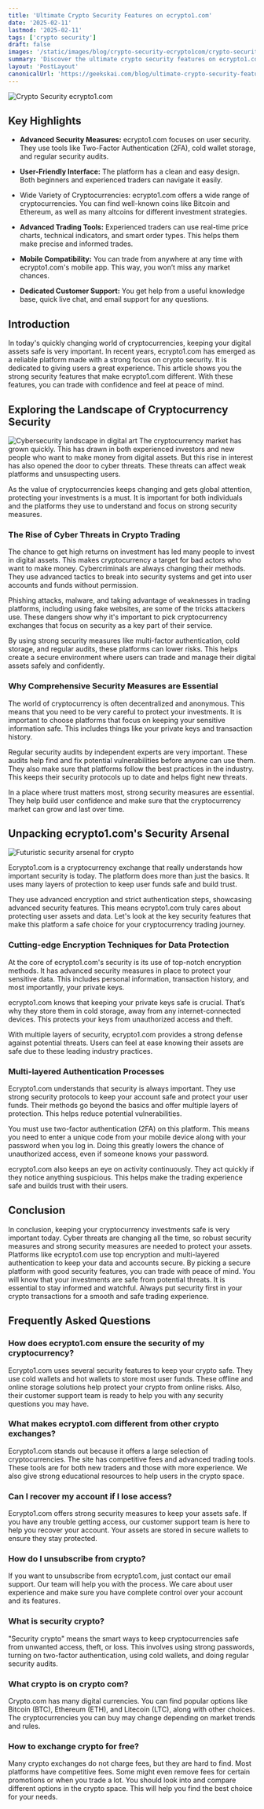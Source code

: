 ```yaml
---
title: 'Ultimate Crypto Security Features on ecrypto1.com'
date: '2025-02-11'
lastmod: '2025-02-11'
tags: ['crypto security']
draft: false
images: '/static/images/blog/crypto-security-ecrypto1com/crypto-security-ecrypto1-com.png'
summary: 'Discover the ultimate crypto security features on ecrypto1.com. Keep your assets safe with our cutting-edge solutions.'
layout: 'PostLayout'
canonicalUrl: 'https://geekskai.com/blog/ultimate-crypto-security-features-on-ecrypto1com/'
---
```


![Crypto Security ecrypto1.com](/static/images/blog/crypto-security-ecrypto1com/crypto-security-ecrypto1-com.png)


## Key Highlights

- **Advanced Security Measures:** ecrypto1.com focuses on user security. They use tools like Two-Factor Authentication (2FA), cold wallet storage, and regular security audits.

- **User-Friendly Interface:** The platform has a clean and easy design. Both beginners and experienced traders can navigate it easily.

- Wide Variety of Cryptocurrencies: ecrypto1.com offers a wide range of cryptocurrencies. You can find well-known coins like Bitcoin and Ethereum, as well as many altcoins for different investment strategies.

- **Advanced Trading Tools:** Experienced traders can use real-time price charts, technical indicators, and smart order types. This helps them make precise and informed trades.

- **Mobile Compatibility:** You can trade from anywhere at any time with ecrypto1.com's mobile app. This way, you won’t miss any market chances.

- **Dedicated Customer Support:** You get help from a useful knowledge base, quick live chat, and email support for any questions.

## Introduction

In today's quickly changing world of cryptocurrencies, keeping your digital assets safe is very important. In recent years, ecrypto1.com has emerged as a reliable platform made with a strong focus on crypto security. It is dedicated to giving users a great experience. This article shows you the strong security features that make ecrypto1.com different. With these features, you can trade with confidence and feel at peace of mind.

## Exploring the Landscape of Cryptocurrency Security

![Cybersecurity landscape in digital art](/static/images/blog/crypto-security-ecrypto1com/cybersecurity-landscape-in-digital-art.png)
The cryptocurrency market has grown quickly. This has drawn in both experienced investors and new people who want to make money from digital assets. But this rise in interest has also opened the door to cyber threats. These threats can affect weak platforms and unsuspecting users.

As the value of cryptocurrencies keeps changing and gets global attention, protecting your investments is a must. It is important for both individuals and the platforms they use to understand and focus on strong security measures.

### The Rise of Cyber Threats in Crypto Trading

The chance to get high returns on investment has led many people to invest in digital assets. This makes cryptocurrency a target for bad actors who want to make money. Cybercriminals are always changing their methods. They use advanced tactics to break into security systems and get into user accounts and funds without permission.

Phishing attacks, malware, and taking advantage of weaknesses in trading platforms, including using fake websites, are some of the tricks attackers use. These dangers show why it's important to pick cryptocurrency exchanges that focus on security as a key part of their service.

By using strong security measures like multi-factor authentication, cold storage, and regular audits, these platforms can lower risks. This helps create a secure environment where users can trade and manage their digital assets safely and confidently.

### Why Comprehensive Security Measures are Essential

The world of cryptocurrency is often decentralized and anonymous. This means that you need to be very careful to protect your investments. It is important to choose platforms that focus on keeping your sensitive information safe. This includes things like your private keys and transaction history.

Regular security audits by independent experts are very important. These audits help find and fix potential vulnerabilities before anyone can use them. They also make sure that platforms follow the best practices in the industry. This keeps their security protocols up to date and helps fight new threats.

In a place where trust matters most, strong security measures are essential. They help build user confidence and make sure that the cryptocurrency market can grow and last over time.

## Unpacking ecrypto1.com's Security Arsenal

![Futuristic security arsenal for crypto](/static/images/blog/crypto-security-ecrypto1com/futuristic-security-arsenal-for-crypto.png) 

Ecrypto1.com is a cryptocurrency exchange that really understands how important security is today. The platform does more than just the basics. It uses many layers of protection to keep user funds safe and build trust.

They use advanced encryption and strict authentication steps, showcasing advanced security features. This means ecrypto1.com truly cares about protecting user assets and data. Let's look at the key security features that make this platform a safe choice for your cryptocurrency trading journey.

### Cutting-edge Encryption Techniques for Data Protection

At the core of ecrypto1.com's security is its use of top-notch encryption methods. It has advanced security measures in place to protect your sensitive data. This includes personal information, transaction history, and most importantly, your private keys.

ecrypto1.com knows that keeping your private keys safe is crucial. That’s why they store them in cold storage, away from any internet-connected devices. This protects your keys from unauthorized access and theft.

With multiple layers of security, ecrypto1.com provides a strong defense against potential threats. Users can feel at ease knowing their assets are safe due to these leading industry practices.

### Multi-layered Authentication Processes

Ecrypto1.com understands that security is always important. They use strong security protocols to keep your account safe and protect your user funds. Their methods go beyond the basics and offer multiple layers of protection. This helps reduce potential vulnerabilities.

You must use two-factor authentication (2FA) on this platform. This means you need to enter a unique code from your mobile device along with your password when you log in. Doing this greatly lowers the chance of unauthorized access, even if someone knows your password.

ecrypto1.com also keeps an eye on activity continuously. They act quickly if they notice anything suspicious. This helps make the trading experience safe and builds trust with their users.

## Conclusion

In conclusion, keeping your cryptocurrency investments safe is very important today. Cyber threats are changing all the time, so robust security measures and strong security measures are needed to protect your assets. Platforms like ecrypto1.com use top encryption and multi-layered authentication to keep your data and accounts secure. By picking a secure platform with good security features, you can trade with peace of mind. You will know that your investments are safe from potential threats. It is essential to stay informed and watchful. Always put security first in your crypto transactions for a smooth and safe trading experience.

## Frequently Asked Questions

### How does ecrypto1.com ensure the security of my cryptocurrency?

Ecrypto1.com uses several security features to keep your crypto safe. They use cold wallets and hot wallets to store most user funds. These offline and online storage solutions help protect your crypto from online risks. Also, their customer support team is ready to help you with any security questions you may have.

### What makes ecrypto1.com different from other crypto exchanges?

Ecrypto1.com stands out because it offers a large selection of cryptocurrencies. The site has competitive fees and advanced trading tools. These tools are for both new traders and those with more experience. We also give strong educational resources to help users in the crypto space.

### Can I recover my account if I lose access?

Ecrypto1.com offers strong security measures to keep your assets safe. If you have any trouble getting access, our customer support team is here to help you recover your account. Your assets are stored in secure wallets to ensure they stay protected.

### How do I unsubscribe from crypto?

If you want to unsubscribe from ecrypto1.com, just contact our email support. Our team will help you with the process. We care about user experience and make sure you have complete control over your account and its features.

### What is security crypto?

"Security crypto" means the smart ways to keep cryptocurrencies safe from unwanted access, theft, or loss. This involves using strong passwords, turning on two-factor authentication, using cold wallets, and doing regular security audits.

### What crypto is on crypto com?

Crypto.com has many digital currencies. You can find popular options like Bitcoin (BTC), Ethereum (ETH), and Litecoin (LTC), along with other choices. The cryptocurrencies you can buy may change depending on market trends and rules.

### How to exchange crypto for free?

Many crypto exchanges do not charge fees, but they are hard to find. Most platforms have competitive fees. Some might even remove fees for certain promotions or when you trade a lot. You should look into and compare different options in the crypto space. This will help you find the best choice for your needs.














